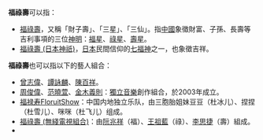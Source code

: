 '''福祿壽'''可以指：
*[[福祿壽|福祿壽]]，又稱「財子壽」、「三星」、「三仙」。指[[中國|中國]]象徵財富、子孫、長壽等吉利事項的三位[[神明|神明]]：[[福星|福星]]、[[祿星|祿星]]、[[壽星_(神祇)|壽星]]。
*[[福祿壽_(日本神祇)|福祿壽 (日本神祇)]]，[[日本|日本]]民間信仰的[[七福神|七福神]]之一，也象徵吉祥。

'''福祿壽'''也可以指以下的藝人組合：
*[[曾志偉|曾志偉]]、[[譚詠麟|譚詠麟]]、[[陳百祥|陳百祥]]。
*[[周俊偉|周俊偉]]、[[范曉萱|范曉萱]]、[[金木義則|金木義則]]：[[獨立音樂|獨立音樂]]創作組合，於2003年成立。
*[[福禄寿FloruitShow|福禄寿FloruitShow]]：中国内地独立乐队，由三胞胎姐妹豆豆（杜冰儿）、捏捏（杜雪儿）、咪咪（杜飞儿）组成。
*[[福祿壽_(無綫電視組合)|福祿壽 (無綫電視組合)]]：由[[阮兆祥|阮兆祥]]（福）、[[王祖藍|王祖藍]]（祿）、[[李思捷|李思捷]]（壽）組成。
*
{{disambig|Cat=三字消歧义}}
